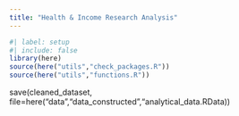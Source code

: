 ```yaml
---
title: "Health & Income Research Analysis"
---
```


```r
#| label: setup
#| include: false
library(here)
source(here("utils","check_packages.R"))
source(here("utils","functions.R"))
```

save(cleaned_dataset, file=here("data","data_constructed","analytical_data.RData))